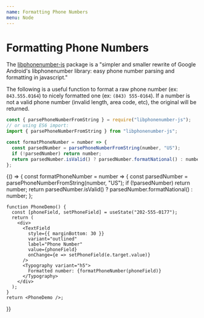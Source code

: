 ---
name: Formatting Phone Numbers
menu: Node
---



# Formatting Phone Numbers

The [libphonenumber-js](https://www.npmjs.com/package/libphonenumber-js) package is a "simpler and smaller rewrite of Google Android's libphonenumber library: easy phone number parsing and formatting in javascript."

The following is a useful function to format a raw phone number (ex: `843.555.0164`) to nicely formatted one (ex: `(843) 555-0164`). If a number is not a valid phone number (invalid length, area code, etc), the original will be returned.

```js
const { parsePhoneNumberFromString } = require("libphonenumber-js");
// or using ES6 import:
import { parsePhoneNumberFromString } from "libphonenumber-js";

const formatPhoneNumber = number => {
  const parsedNumber = parsePhoneNumberFromString(number, "US");
  if (!parsedNumber) return number;
  return parsedNumber.isValid() ? parsedNumber.formatNational() : number;
};
```

<Playground>
  {() => {
    const formatPhoneNumber = number => {
      const parsedNumber = parsePhoneNumberFromString(number, "US");
      if (!parsedNumber) return number;
      return parsedNumber.isValid() ? parsedNumber.formatNational() : number;
    };

    function PhoneDemo() {
      const [phoneField, setPhoneField] = useState("202-555-0177");
      return (
        <div>
          <TextField
            style={{ marginBottom: 30 }}
            variant="outlined"
            label="Phone Number"
            value={phoneField}
            onChange={e => setPhoneField(e.target.value)}
          />
          <Typography variant="h5">
            Formatted number: {formatPhoneNumber(phoneField)}
          </Typography>
        </div>
      );
    }
    return <PhoneDemo />;

}}

</Playground>
